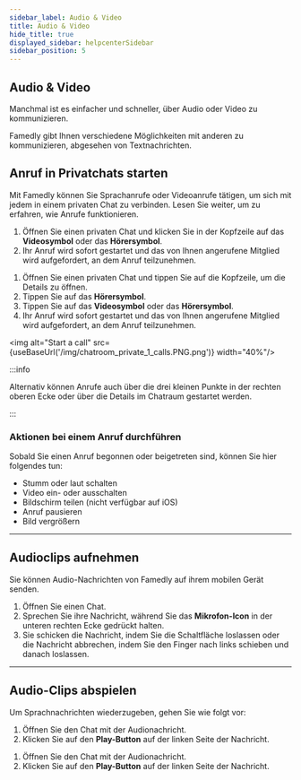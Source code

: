 ```yaml
---
sidebar_label: Audio & Video
title: Audio & Video
hide_title: true
displayed_sidebar: helpcenterSidebar
sidebar_position: 5
---
```



<div class="hero hero--primary">
  <div class="container">
    <h2 class="hero__title">Audio & Video</h2>
    <p class="hero__subtitle">Manchmal ist es einfacher und schneller, über Audio oder Video zu kommunizieren.</p>
    <p>Famedly gibt Ihnen verschiedene Möglichkeiten mit anderen zu kommunizieren, abgesehen von Textnachrichten.</p>
  </div>
</div>

## Anruf in Privatchats starten

Mit Famedly können Sie Sprachanrufe oder Videoanrufe tätigen, um sich mit jedem in einem privaten Chat zu verbinden. Lesen Sie weiter, um zu erfahren, wie Anrufe funktionieren. 

<Tabs>
  <TabItem value="desktop" label="Desktop" default>
  <ol>
    <li>Öffnen Sie einen privaten Chat und klicken Sie in der Kopfzeile auf das <b>Videosymbol</b> oder das <b>Hörersymbol</b>.</li>
    <li>Ihr Anruf wird sofort gestartet und das von Ihnen angerufene Mitglied wird aufgefordert, an dem Anruf teilzunehmen.</li>
  </ol>
  </TabItem>
  <TabItem value="mobil" label="Mobil">
  <ol>
    <li>Öffnen Sie einen privaten Chat und tippen Sie auf die Kopfzeile, um die Details zu öffnen.</li>
    <li>Tippen Sie auf das <b>Hörersymbol</b>.</li>
    <li>Tippen Sie auf das <b>Videosymbol</b> oder das <b>Hörersymbol</b>.</li>
    <li>Ihr Anruf wird sofort gestartet und das von Ihnen angerufene Mitglied wird aufgefordert, an dem Anruf teilzunehmen.</li>
  </ol>
  </TabItem>
</Tabs>

<img alt="Start a call" src={useBaseUrl('/img/chatroom_private_1_calls.PNG.png')} width="40%"/>

:::info

Alternativ können Anrufe auch über die drei kleinen Punkte in der rechten oberen Ecke oder über die Details im Chatraum gestartet werden.

:::

### Aktionen bei einem Anruf durchführen

Sobald Sie einen Anruf begonnen oder beigetreten sind, können Sie hier folgendes tun:

- Stumm oder laut schalten
- Video ein- oder ausschalten
- Bildschirm teilen (nicht verfügbar auf iOS)
- Anruf pausieren
- Bild vergrößern

---

## Audioclips aufnehmen

Sie können Audio-Nachrichten von Famedly auf ihrem mobilen Gerät senden.

<Tabs>
  <TabItem value="mobil" label="Mobil">
  <ol>
    <li>Öffnen Sie einen Chat.</li>
    <li>Sprechen Sie ihre Nachricht, während Sie das <b>Mikrofon-Icon</b> in der unteren rechten Ecke gedrückt halten.</li>
    <li>Sie schicken die Nachricht, indem Sie die Schaltfläche loslassen oder die Nachricht abbrechen, indem Sie den Finger nach links schieben und danach loslassen.</li>
  </ol>
  </TabItem>
</Tabs>

---

## Audio-Clips abspielen

Um Sprachnachrichten wiederzugeben, gehen Sie wie folgt vor:

<Tabs>
  <TabItem value="desktop" label="Desktop" default>
  <ol>
    <li>Öffnen Sie den Chat mit der Audionachricht.</li>
    <li>Klicken Sie auf den <b>Play-Button</b> auf der linken Seite der Nachricht.</li>
  </ol>
  </TabItem>
  <TabItem value="mobil" label="Mobil">
  <ol>
    <li>Öffnen Sie den Chat mit der Audionachricht.</li>
    <li>Klicken Sie auf den <b>Play-Button</b> auf der linken Seite der Nachricht.</li>
  </ol>
  </TabItem>
</Tabs>
